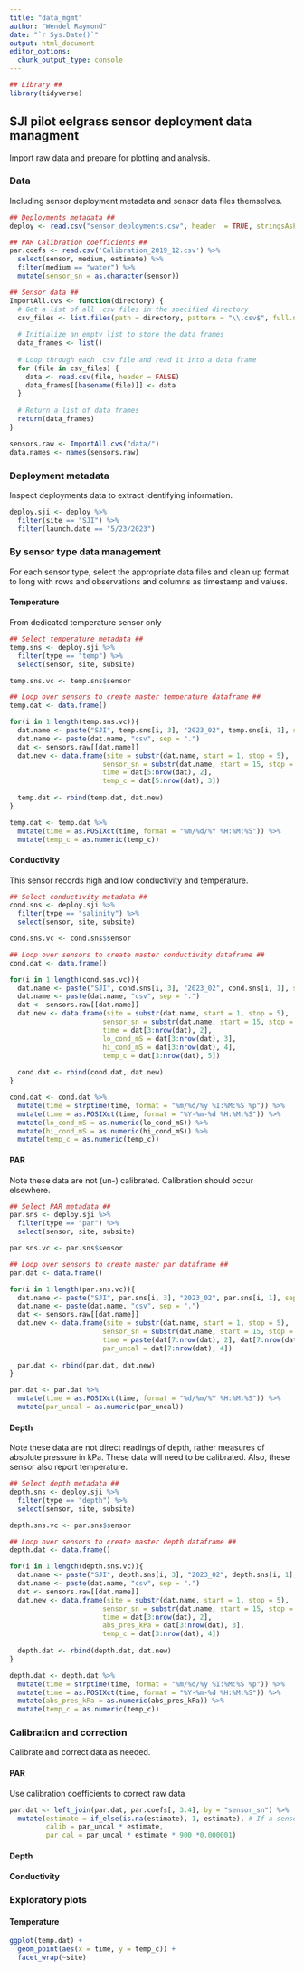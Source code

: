 ```yaml
---
title: "data_mgmt"
author: "Wendel Raymond"
date: "`r Sys.Date()`"
output: html_document
editor_options: 
  chunk_output_type: console
---
```


```r
## Library ##
library(tidyverse)
```


## SJI pilot eelgrass sensor deployment data managment
Import raw data and prepare for plotting and analysis.

### Data
Including sensor deployment metadata and sensor data files themselves.
```r
## Deployments metadata ##
deploy <- read.csv("sensor_deployments.csv", header  = TRUE, stringsAsFactors = FALSE)

## PAR Calibration coefficients ##
par.coefs <- read.csv('Calibration_2019_12.csv') %>%
  select(sensor, medium, estimate) %>%
  filter(medium == "water") %>% 
  mutate(sensor_sn = as.character(sensor))

## Sensor data ##
ImportAll.cvs <- function(directory) {
  # Get a list of all .csv files in the specified directory
  csv_files <- list.files(path = directory, pattern = "\\.csv$", full.names = TRUE)
  
  # Initialize an empty list to store the data frames
  data_frames <- list()
  
  # Loop through each .csv file and read it into a data frame
  for (file in csv_files) {
    data <- read.csv(file, header = FALSE)
    data_frames[[basename(file)]] <- data
  }
  
  # Return a list of data frames
  return(data_frames)
}

sensors.raw <- ImportAll.cvs("data/")
data.names <- names(sensors.raw)
```

### Deployment metadata
Inspect deployments data to extract identifying information.
```r
deploy.sji <- deploy %>% 
  filter(site == "SJI") %>% 
  filter(launch.date == "5/23/2023")
```

### By sensor type data management
For each sensor type, select the appropriate data files and clean up format to long with rows and observations and columns as timestamp and values.

#### Temperature
From dedicated temperature sensor only

```r
## Select temperature metadata ##
temp.sns <- deploy.sji %>% 
  filter(type == "temp") %>% 
  select(sensor, site, subsite)

temp.sns.vc <- temp.sns$sensor

## Loop over sensors to create master temperature dataframe ##
temp.dat <- data.frame()

for(i in 1:length(temp.sns.vc)){
  dat.name <- paste("SJI", temp.sns[i, 3], "2023_02", temp.sns[i, 1], sep = "_")
  dat.name <- paste(dat.name, "csv", sep = ".")
  dat <- sensors.raw[[dat.name]]
  dat.new <- data.frame(site = substr(dat.name, start = 1, stop = 5),
                       sensor_sn = substr(dat.name, start = 15, stop = 22),
                       time = dat[5:nrow(dat), 2],
                       temp_c = dat[5:nrow(dat), 3])
  
  temp.dat <- rbind(temp.dat, dat.new)
}

temp.dat <- temp.dat %>% 
  mutate(time = as.POSIXct(time, format = "%m/%d/%Y %H:%M:%S")) %>% 
  mutate(temp_c = as.numeric(temp_c))
```

#### Conductivity
This sensor records high and low conductivity and temperature. 

```r
## Select conductivity metadata ##
cond.sns <- deploy.sji %>% 
  filter(type == "salinity") %>% 
  select(sensor, site, subsite)

cond.sns.vc <- cond.sns$sensor

## Loop over sensors to create master conductivity dataframe ##
cond.dat <- data.frame()

for(i in 1:length(cond.sns.vc)){
  dat.name <- paste("SJI", cond.sns[i, 3], "2023_02", cond.sns[i, 1], sep = "_")
  dat.name <- paste(dat.name, "csv", sep = ".")
  dat <- sensors.raw[[dat.name]]
  dat.new <- data.frame(site = substr(dat.name, start = 1, stop = 5),
                       sensor_sn = substr(dat.name, start = 15, stop = 22),
                       time = dat[3:nrow(dat), 2],
                       lo_cond_mS = dat[3:nrow(dat), 3],
                       hi_cond_mS = dat[3:nrow(dat), 4],
                       temp_c = dat[3:nrow(dat), 5])
  
  cond.dat <- rbind(cond.dat, dat.new)
}

cond.dat <- cond.dat %>% 
  mutate(time = strptime(time, format = "%m/%d/%y %I:%M:%S %p")) %>% 
  mutate(time = as.POSIXct(time, format = "%Y-%m-%d %H:%M:%S")) %>%  
  mutate(lo_cond_mS = as.numeric(lo_cond_mS)) %>%
  mutate(hi_cond_mS = as.numeric(hi_cond_mS)) %>%
  mutate(temp_c = as.numeric(temp_c))
```

#### PAR
Note these data are not (un-) calibrated. Calibration should occur elsewhere.

```r
## Select PAR metadata ##
par.sns <- deploy.sji %>% 
  filter(type == "par") %>% 
  select(sensor, site, subsite)

par.sns.vc <- par.sns$sensor

## Loop over sensors to create master par dataframe ##
par.dat <- data.frame()

for(i in 1:length(par.sns.vc)){
  dat.name <- paste("SJI", par.sns[i, 3], "2023_02", par.sns[i, 1], sep = "_")
  dat.name <- paste(dat.name, "csv", sep = ".")
  dat <- sensors.raw[[dat.name]]
  dat.new <- data.frame(site = substr(dat.name, start = 1, stop = 5),
                       sensor_sn = substr(dat.name, start = 15, stop = 18),
                       time = paste(dat[7:nrow(dat), 2], dat[7:nrow(dat), 3], sep = " "),
                       par_uncal = dat[7:nrow(dat), 4])
  
  par.dat <- rbind(par.dat, dat.new)
}

par.dat <- par.dat %>% 
  mutate(time = as.POSIXct(time, format = "%d/%m/%Y %H:%M:%S")) %>% 
  mutate(par_uncal = as.numeric(par_uncal))
```

#### Depth
Note these data are not direct readings of depth, rather measures of absolute pressure in kPa. These data will need to be calibrated. Also, these sensor also report temperature.
```r
## Select depth metadata ##
depth.sns <- deploy.sji %>% 
  filter(type == "depth") %>% 
  select(sensor, site, subsite)

depth.sns.vc <- par.sns$sensor

## Loop over sensors to create master depth dataframe ##
depth.dat <- data.frame()

for(i in 1:length(depth.sns.vc)){
  dat.name <- paste("SJI", depth.sns[i, 3], "2023_02", depth.sns[i, 1], sep = "_")
  dat.name <- paste(dat.name, "csv", sep = ".")
  dat <- sensors.raw[[dat.name]]
  dat.new <- data.frame(site = substr(dat.name, start = 1, stop = 5),
                       sensor_sn = substr(dat.name, start = 15, stop = 22),
                       time = dat[3:nrow(dat), 2],
                       abs_pres_kPa = dat[3:nrow(dat), 3],
                       temp_c = dat[3:nrow(dat), 4])
  
  depth.dat <- rbind(depth.dat, dat.new)
}

depth.dat <- depth.dat %>% 
  mutate(time = strptime(time, format = "%m/%d/%y %I:%M:%S %p")) %>% 
  mutate(time = as.POSIXct(time, format = "%Y-%m-%d %H:%M:%S")) %>% 
  mutate(abs_pres_kPa = as.numeric(abs_pres_kPa)) %>% 
  mutate(temp_c = as.numeric(temp_c))
```

### Calibration and correction
Calibrate and correct data as needed. 

#### PAR
Use calibration coefficients to correct raw data
```r
par.dat <- left_join(par.dat, par.coefs[, 3:4], by = "sensor_sn") %>%
  mutate(estimate = if_else(is.na(estimate), 1, estimate), # If a sensor has no calibration event, use 1 as coefficient
         calib = par_uncal * estimate,
         par_cal = par_uncal * estimate * 900 *0.000001)
```

#### Depth

#### Conductivity

### Exploratory plots

#### Temperature
```r
ggplot(temp.dat) + 
  geom_point(aes(x = time, y = temp_c)) + 
  facet_wrap(~site)
```

